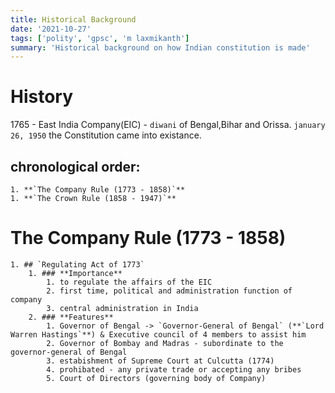 ```yaml
---
title: Historical Background
date: '2021-10-27'
tags: ['polity', 'gpsc', 'm laxmikanth']
summary: 'Historical background on how Indian constitution is made'
---
```


# History

1765 - East India Company(EIC) - `diwani` of Bengal,Bihar and Orissa.
`january 26, 1950` the Constitution came into existance.

## chronological order:
    1. **`The Company Rule (1773 - 1858)`**
    1. **`The Crown Rule (1858 - 1947)`**

# **The Company Rule (1773 - 1858)**
    1. ## `Regulating Act of 1773`
        1. ### **Importance**
            1. to regulate the affairs of the EIC
            2. first time, political and administration function of company
            3. central administration in India        
        2. ### **Features**
            1. Governor of Bengal -> `Governor-General of Bengal` (**`Lord Warren Hastings`**) & Executive council of 4 members to assist him
            2. Governor of Bombay and Madras - subordinate to the governor-general of Bengal
            3. estabishment of Supreme Court at Culcutta (1774)
            4. prohibated - any private trade or accepting any bribes 
            5. Court of Directors (governing body of Company)